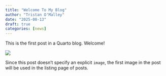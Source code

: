 ```yaml
---
title: "Welcome To My Blog"
author: "Tristan O'Malley"
date: "2025-08-13"
draft: true
categories: [news]
---
```


This is the first post in a Quarto blog. Welcome!

![](thumbnail.jpg)

Since this post doesn't specify an explicit `image`, the first image in the post will be used in the listing page of posts.

